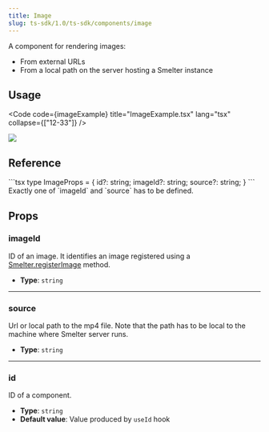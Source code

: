 ```yaml
---
title: Image
slug: ts-sdk/1.0/ts-sdk/components/image
---
```



A component for rendering images:

* From external URLs
* From a local path on the server hosting a Smelter instance

## Usage

<Code code={imageExample} title="ImageExample.tsx" lang="tsx" collapse={["12-33"]} />

<CollapsibleDetails summaryTitle="Example output">
  <img src={ExampleImage.src} />
</CollapsibleDetails>

## Reference

<CollapsibleDetails summaryTitle="Type definitions" open>
  ```tsx
  type ImageProps = {
      id?: string;
      imageId?: string;
      source?: string;
  }
  ```
</CollapsibleDetails>

<Aside>Exactly one of `imageId` and `source` has to be defined.</Aside>

## Props

### imageId

ID of an image. It identifies an image registered using a [Smelter.registerImage](/ts-sdk/1.0/smelter#registerimage) method.

* **Type**: `string`

***

### source

Url or local path to the mp4 file. Note that the path has to be local to the machine where
Smelter server runs.

* **Type**: `string`

***

### id

ID of a component.

* **Type**: `string`
* **Default value**: Value produced by `useId` hook

